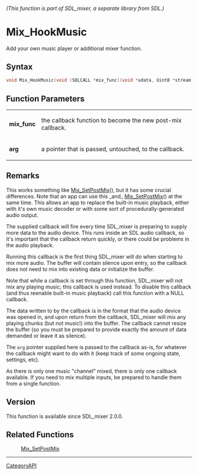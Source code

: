 ====== (This function is part of SDL_mixer, a separate library from SDL.) ======
= Mix_HookMusic =

Add your own music player or additional mixer function.

== Syntax ==

<syntaxhighlight lang='c'>
void Mix_HookMusic(void (SDLCALL *mix_func)(void *udata, Uint8 *stream, int len), void *arg);
</syntaxhighlight>

== Function Parameters ==

{|
|'''mix_func'''
|the callback function to become the new post-mix callback.
|-
|'''arg'''
|a pointer that is passed, untouched, to the callback.
|}

== Remarks ==

This works something like [[Mix_SetPostMix]](), but it has some crucial
differences. Note that an app can use this _and_ [[Mix_SetPostMix]]() at
the same time. This allows an app to replace the built-in music playback,
either with it's own music decoder or with some sort of
procedurally-generated audio output.

The supplied callback will fire every time SDL_mixer is preparing to supply
more data to the audio device. This runs inside an SDL audio callback, so
it's important that the callback return quickly, or there could be problems
in the audio playback.

Running this callback is the first thing SDL_mixer will do when starting to
mix more audio. The buffer will contain silence upon entry, so the callback
does not need to mix into existing data or initialize the buffer.

Note that while a callback is set through this function, SDL_mixer will not
mix any playing music; this callback is used instead. To disable this
callback (and thus reenable built-in music playback) call this function
with a NULL callback.

The data written to by the callback is in the format that the audio device
was opened in, and upon return from the callback, SDL_mixer will mix any
playing chunks (but not music!) into the buffer. The callback cannot resize
the buffer (so you must be prepared to provide exactly the amount of data
demanded or leave it as silence).

The <code>arg</code> pointer supplied here is passed to the callback as-is,
for whatever the callback might want to do with it (keep track of some
ongoing state, settings, etc).

As there is only one music "channel" mixed, there is only one callback
available. If you need to mix multiple inputs, be prepared to handle them
from a single function.

== Version ==

This function is available since SDL_mixer 2.0.0.

== Related Functions ==

:[[Mix_SetPostMix]]

----
[[CategoryAPI]]


